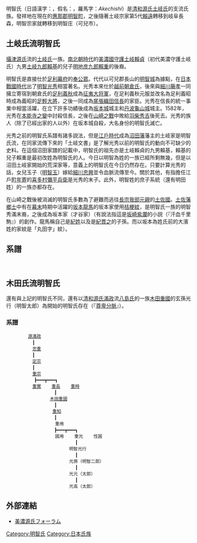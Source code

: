 {{日本氏族
|家名=明智氏
|家紋=Tokikikyo.svg
|家紋名称=土岐桔梗紋
|本姓=[[清和源氏|清和源氏]][[源賴光|賴光流]][[土岐氏|土岐氏流]]
|家祖=[[明智賴重|明智賴重]]
|種別=[[武家|武家]]
|出身地=[[美濃國|美濃國]][[可兒郡|可兒郡]]明智庄
|根拠地=[[明智城|明智城]]<br/>[[坂本城|坂本城]]<br/>[[龜山城_(丹波國)|龜山城]]<br/>[[福知山城|福知山城]]
|人物=[[明智光秀|明智光秀]]<br/>[[明智秀滿|明智秀滿]]<br/>[[明智玉|明智玉]]
|支流=[[明知遠山氏|遠山氏]]（[[武家|武家]]）<br/>[[可兒氏|可兒氏]]（[[武家|武家]]）等
}}
明智氏（日語漢字：{{lang|ja|明智氏}}，假名：{{lang|ja|あけちし}}，羅馬字：''Akechishi''）是[[清和源氏|清和源氏]][[土岐氏|土岐氏]]的支流氏族。發祥地在現在的[[惠那郡|惠那郡]][[明智町|明智町]]，之後隨著土岐宗家第5代[[土岐賴遠|賴遠]]轉移到岐阜長森，明智宗家就轉移到明智庄（可兒市）。

== 土岐氏流明智氏 ==
[[攝津源氏|攝津源氏]]流的[[土岐氏|土岐氏]]一族。[[南北朝時代|南北朝時代]]的[[美濃國|美濃國]][[守護|守護]][[土岐賴貞|土岐賴貞]]（初代美濃守護土岐氏）九男[[土岐賴基|土岐九郎賴基]]的兒子[[明地賴重|明地彦九郎賴重]]的後裔。

明智氏是直接仕於[[足利幕府|足利幕府]]的[[奉公眾|奉公眾]]。代代以可兒郡長山的[[明智城|明智城]]為據點，在[[日本戰國時代|日本戰國時代]]出了[[明智光秀|明智光秀]]相當著名。光秀本來仕於[[越前國|越前]][[朝倉氏|朝倉氏]]，後來與[[細川藤孝|細川藤孝]]一同擁立寄宿到朝倉氏的[[足利義秋|足利義秋]]成為[[征夷大将軍|征夷大将軍]]，在足利義秋元服並改名為足利義昭時成為義昭的[[足輕大將|足輕大將]]，之後一同成為[[尾張|尾張]][[織田信長|織田信長]]的家臣。光秀在信長的統一事業中相當活躍，在立下許多功績後成為[[坂本城|坂本城]]城主和[[丹波|丹波]][[龜山城|龜山城]]城主。1582年，光秀在[[本能寺之變|本能寺之變]]中討殺信長，之後在[[山崎之戰|山崎之戰]]中敗給[[羽柴秀吉|羽柴秀吉]]後死去。光秀的族人（除了已經出家的人以外）在坂本城自殺，大名身份的明智氏滅亡。

光秀之前的明智氏系譜有諸多説法，但是[[江戶時代|江戶時代]]成為[[沼田藩|沼田藩]]藩主的土岐家是明智氏流，在同家流傳下來的「土岐文書」是了解光秀以前的明智氏的動向不可缺少的史料。在這個沼田家譜的記載中，明智氏的祖先亦是土岐賴貞的九男賴基，賴基的兒子賴重是最初改姓為明智氏的人。今日以明智為姓的一族已經所剩無幾，但是以沼田土岐家開始的荒深家等，意義上的明智氏在今日仍然存在。只要計算光秀的話，女兒玉子（[[明智玉|明智玉]]）嫁給[[細川忠興|細川忠興]]並令血脈流傳至今。關於其他，有指擔任江戶[[町年寄|町年寄]]的[[喜多村彌平兵衛|喜多村彌平兵衛]]是光秀的末子。此外，明智姓的庶子系統（還有明田姓）的一族亦都存在。

在山崎之戰後被消滅的明智氏多數為了避難而逃往[[長宗我部元親|長宗我部元親]]的[[土佐國|土佐國]]。[[土佐藩|土佐藩]][[鄉士_(日本)|鄉士]]中有在[[幕末|幕末]]時期中活躍的[[坂本龍馬|坂本龍馬]]的坂本家使用[[桔梗紋|桔梗紋]]，是明智氏一族的明智秀滿末裔，之後成為坂本家（才谷家）（有說法指這是[[坂崎紫瀾|坂崎紫瀾]]的小説（『汗血千里駒』）的創作。龍馬稱自己是[[紀姓|紀姓]]以及是[[紀貫之|紀貫之]]的子孫。而以坂本為姓氏前的大濱姓的家紋是「丸田字」紋）。

== 系譜 ==
<div style="font-size:80%">
{{familytree/start}}
{{familytree ||い|-|ろ|-|は|-|に|-|ほ|-|へ|.||い=[[源賴光|源賴光]]|ろ=八代略|は=[[土岐賴貞|土岐賴貞]]|に=[[土岐賴基|土岐賴基]]|ほ=[[明智賴重|明智賴重]]|へ=五代略}}
{{familytree | | |,|-|-|-|v|-|-|-|-|-|-|-|-|-|-|-|-|-|-|-|-|-|'}}
{{familytree ||爺||爺弟||爺=[[明智光繼|光繼]]|爺弟=[[明智賴明|賴明]]}}
{{familytree |||)|-|-|-|-|-|-|-|-|-|-|-|v|-|-|-|v|-|-|-|v|-|-|-|.}}
{{familytree ||父||||||||||叔父1||叔父2||叔父3||叔母||父=[[明智光綱|光綱]]|叔父1=[[明智光安|光安]]|叔父2=[[明智光久|光久]]|叔父3=[[明智光廉|光廉]]|叔母=[[小見之方|小見之方]]}}
{{familytree |||)|-|-|-|v|-|-|-|.||||!||||!}}
{{familytree ||己||弟1||弟2||従兄弟1||従兄弟2||己='''[[明智光秀|光秀]]'''|弟1=[[明智信教|信教]]|弟2=[[明智康秀|康秀]]|従兄弟1=[[明智光春|光春]]|従兄弟2=[[明智光忠|光忠]]}}
{{familytree |||)|-|-|-|v|-|-|-|v|-|-|-|v|-|-|-|.}}
{{familytree ||嫡男||男2||男3||末子||娘||嫡男=[[明智光慶|光慶]]|男2=[[筒井定賴|筒井定賴]]|男3=[[南國梵桂|南國梵桂]]？|末子=[[喜多村保之|喜多村保之]]|娘=[[明智玉|玉子]]}}
{{familytree/end}}
:　
</div>

== 木田氏流明智氏 ==
還有與上記的明智氏不同，還有以[[清和源氏|清和源氏]][[源滿政|滿政]]流[[八島氏|八島氏]]的一族[[木田重國|木田重國]]的玄孫光行（明智太郎）為開始的明智氏存在（『[[尊卑分脈|尊卑分脈]]』）。

=== 系譜 ===
 　　　　　[[源滿政|源滿政]]
 　　　　　　┃
 　　　     [[源忠重|忠重]]
 　　　　　　┃
 　　　     [[源定宗|定宗]]
 　　　　　　┃
 　　　     [[源重宗|重宗]]
 　　　　    ┣━━━┳━━━┓
 　　　     [[源重實|重實]]    [[源重長|重長]]    [[源重時|重時]]
 　        　　　　  ┃
      　          [[木田重國|木田重國]]
 　        　　　　  ┃
        　　　　    [[木田重知|重知]]
 　        　　　　  ┃
            　      重用
 　        　　　　  ┣━━━┳━━━┓
            　      國用    重光    性圓
         　        　　　　  ┃
        　     　   　    明智光行
         　        　　　　  ┃
                         光房（明智二郎）
         　        　　　　  ┃
                         光元（太郎）
         　        　　　　  ┃
                         光高（太郎）

== 外部連結 ==
*[https://web.archive.org/web/20130615213008/http://www14.ocn.ne.jp/~bureyko/ 美濃源氏フォーラム]

[[Category:明智氏|Category:明智氏]]
[[Category:日本氏族|Category:日本氏族]]